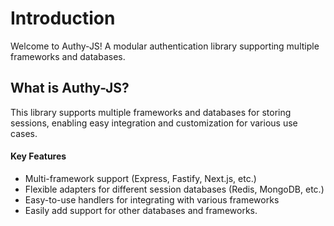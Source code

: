 # Introduction

Welcome to Authy-JS! A modular authentication library supporting multiple frameworks and databases.

## What is Authy-JS?

This library supports multiple frameworks and databases for storing sessions, enabling easy integration and customization for various use cases.

#### Key Features

-   Multi-framework support (Express, Fastify, Next.js, etc.)
-   Flexible adapters for different session databases (Redis, MongoDB, etc.)
-   Easy-to-use handlers for integrating with various frameworks
-   Easily add support for other databases and frameworks.
